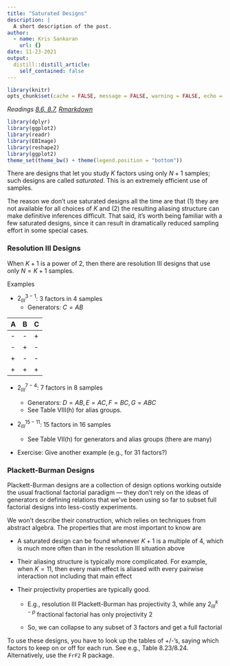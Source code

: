 ```yaml
---
title: "Saturated Designs"
description: |
  A short description of the post.
author:
  - name: Kris Sankaran
    url: {}
date: 11-23-2021
output:
  distill::distill_article:
    self_contained: false
---
```


```r
library(knitr)
opts_chunk$set(cache = FALSE, message = FALSE, warning = FALSE, echo = TRUE)
```

_Readings [8.6, 8.7](), [Rmarkdown]()_


```r
library(dplyr)
library(ggplot2)
library(readr)
library(EBImage)
library(reshape2)
library(ggplot2)
theme_set(theme_bw() + theme(legend.position = "bottom"))
```
There are designs that let you study $K$ factors using only $N + 1$ samples;
such designs are called _saturated_. This is an extremely efficient use of
samples.

The reason we don’t use saturated designs all the time are that (1) they are not
available for all choices of $K$ and (2) the resulting aliasing structure can
make definitive inferences difficult. That said, it’s worth being familiar with
a few saturated designs, since it can result in dramatically reduced sampling
effort in some special cases.

### Resolution III Designs

When $K + 1$ is a power of 2, then there are resolution III designs that use
only $N = K + 1$ samples.

Examples

* $2^{3 - 1}_{III}$: 3 factors in 4 samples
  - Generators: $C = AB$

| A | B | C |
| --- | --- | --- |
| - | - | + |
| - |  + | - |
| +| - | - |
| + | + | + |

* $2^{7 - 4}_{III}$: 7 factors in 8 samples

	* Generators: $D = AB, E = AC, F = BC, G = ABC$
	* See Table VIII(h) for alias groups.
	
* $2^{15 - 11}_{III}$: 15 factors in 16 samples

	* See Table VII(h) for generators and alias groups (there are many)
	
* Exercise: Give another example (e.g., for 31 factors?)

### Plackett-Burman Designs

Plackett-Burman designs are a collection of design options working outside the
usual fractional factorial paradigm — they don’t rely on the ideas of generators
or defining relations that we’ve been using so far to subset full factorial
designs into less-costly experiments.

We won’t describe their construction, which relies on techniques from abstract
algebra. The properties that are most important to know are

* A saturated design can be found whenever $K + 1$ is a multiple of 4, which
is much more often than in the resolution III situation above

* Their aliasing structure is typically more complicated. For example, when $K
= 11$, then every main effect is aliased with every pairwise interaction not
including that main effect

* Their projectivity properties are typically good.

	* E.g., resolution III Plackett-Burman has projectivity 3, while any $2^{k -
	p}_{III}$  fractional factorial has only projectivity 2
	
	* So, we can collapse to any subset of 3 factors and get a full factorial
	
To use these designs, you have to look up the tables of +/-’s, saying which
factors to keep on or off for each run. See e.g., Table 8.23/8.24.
Alternatively, use the `FrF2` R package.